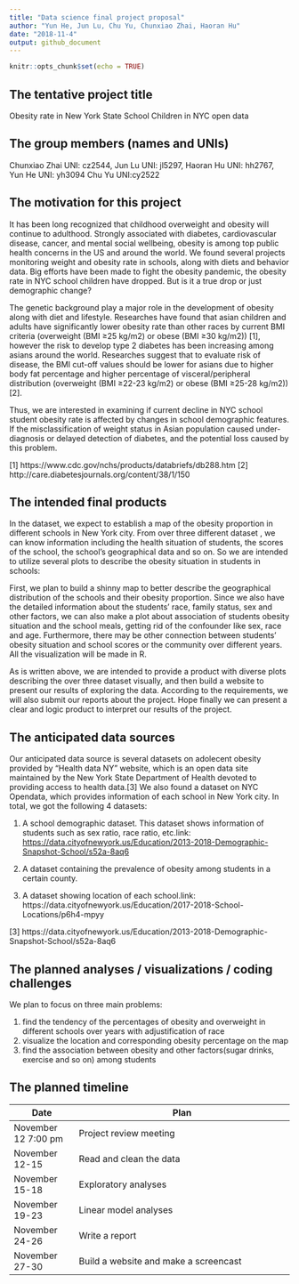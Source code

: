 ```yaml
---
title: "Data science final project proposal"
author: "Yun He, Jun Lu, Chu Yu, Chunxiao Zhai, Haoran Hu"
date: "2018-11-4"
output: github_document
---
```


```r
knitr::opts_chunk$set(echo = TRUE)
```

## The tentative project title

Obesity rate in New York State School Children in NYC open data

## The group members (names and UNIs)

Chunxiao Zhai UNI: cz2544, Jun Lu UNI: jl5297, Haoran Hu UNI: hh2767, Yun He UNI: yh3094
Chu Yu UNI:cy2522

## The motivation for this project

It has been long recognized that childhood overweight and obesity will continue to adulthood. Strongly associated with diabetes, cardiovascular disease, cancer, and mental social wellbeing, obesity is among top public health concerns in the US and around the world. We found several projects monitoring weight and obesity rate in schools, along with diets and behavior data. Big efforts have been made to fight the obesity pandemic, the obesity rate in NYC school children have dropped. But is it a true drop or just demographic change? 

The genetic background play a major role in the development of obesity along with diet and lifestyle. Researches have found that asian children and adults have significantly lower obesity rate than other races by current BMI criteria (overweight (BMI ≥25 kg/m2) or obese (BMI ≥30 kg/m2))  [1], however the risk to develop type 2 diabetes has been increasing among asians around the world. Researches suggest that to evaluate risk of disease, the BMI cut-off values should be lower for asians due to higher body fat percentage and higher percentage of visceral/peripheral distribution (overweight (BMI ≥22-23 kg/m2) or obese (BMI ≥25-28 kg/m2)) [2].

Thus, we are interested in examining if current decline in NYC school student obesity rate is affected by changes in school demographic features. If the misclassification of weight status in Asian population caused under-diagnosis or delayed detection of diabetes, and the potential loss caused by this problem.

[1] https://www.cdc.gov/nchs/products/databriefs/db288.htm
[2] http://care.diabetesjournals.org/content/38/1/150

## The intended final products

In the dataset, we expect to establish a map of the obesity proportion in different schools in New York city. From over three different dataset , we can know information including the health situation of students, the scores of the school, the school’s geographical data and so on. So we are intended to utilize several plots to describe the obesity situation in students in schools:

First, we plan to build a shinny map to better describe the geographical distribution of the schools and their obesity proportion. Since we also have the detailed information about the students’ race, family status, sex and other factors, we can also make a plot about association of students obesity situation and the school meals, getting rid of the confounder like sex, race and age. Furthermore, there may be other connection between students’ obesity situation and school scores or the community over different years. All the visualization will be made in R.

As is written above, we are intended to provide a product with diverse plots describing the over three dataset visually, and then build a website to present our results of exploring the data. According to the requirements, we will also submit our reports about the project. Hope finally we can present a clear and logic product to interpret our results of the project.


## The anticipated data sources
Our anticipated data source is several datasets on adolecent obesity provided by "Health data NY" website, which is an open data site maintained by the New York State Department of Health devoted to providing access to health data.[3] We also found a dataset on NYC Opendata, which provides information of each school in New York city. In total, we got the following 4 datasets: 

1. A school demographic dataset. This dataset shows information of students such as sex ratio, race ratio, etc.link: <https://data.cityofnewyork.us/Education/2013-2018-Demographic-Snapshot-School/s52a-8aq6> 

2. A dataset containing the prevalence of obesity among students in a certain county.

3. A dataset showing location of each school.link: https://data.cityofnewyork.us/Education/2017-2018-School-Locations/p6h4-mpyy

[3] https://data.cityofnewyork.us/Education/2013-2018-Demographic-Snapshot-School/s52a-8aq6


## The planned analyses / visualizations / coding challenges

We plan to focus on three main problems:

1. find the tendency of the percentages of obesity and overweight in different schools over years with adjustification of race
2. visualize the location and corresponding obesity percentage on the map 
3. find the association between obesity and other factors(sugar drinks, exercise and so on) among students


## The planned timeline
Date                  | Plan                        
--------------------- | ------------------------------------------------------------------- 
November 12 7:00 pm   | Project review meeting   
November 12-15        | Read and clean the data   
November 15-18        | Exploratory analyses             
November 19-23        | Linear model analyses                            
November 24-26        | Write a report
November 27-30        | Build a website and make a screencast



